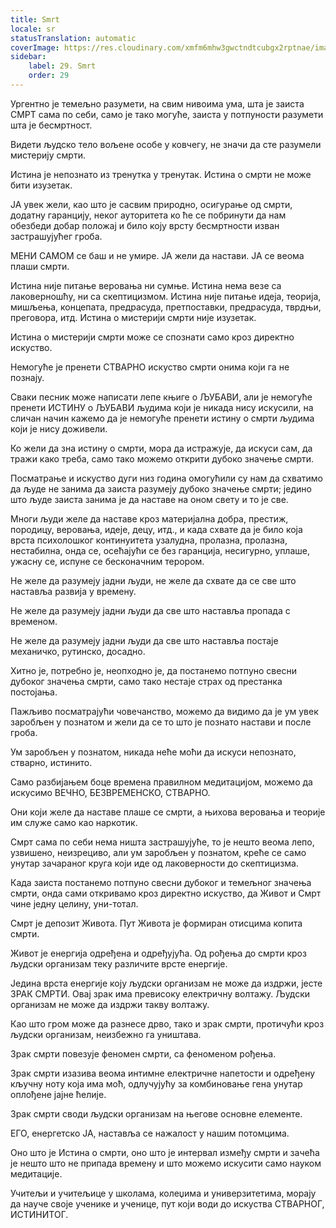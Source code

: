 ```yaml
---
title: Smrt
locale: sr
statusTranslation: automatic
coverImage: https://res.cloudinary.com/xmfm6mhw3gwctndtcubgx2rptnae/image/upload/v1740337243/small_cover_educacion_fundamental_a051170f1c.webp
sidebar:
    label: 29. Smrt
    order: 29
---
```

Ургентно је темељно разумети, на свим нивоима ума, шта је заиста СМРТ сама по себи, само је тако могуће, заиста у потпуности разумети шта је бесмртност.

Видети људско тело вољене особе у ковчегу, не значи да сте разумели мистерију смрти.

Истина је непознато из тренутка у тренутак. Истина о смрти не може бити изузетак.

ЈА увек жели, као што је сасвим природно, осигурање од смрти, додатну гаранцију, неког ауторитета ко ће се побринути да нам обезбеди добар положај и било коју врсту бесмртности изван застрашујућег гроба.

МЕНИ САМОМ се баш и не умире. ЈА жели да настави. ЈА се веома плаши смрти.

Истина није питање веровања ни сумње. Истина нема везе са лаковерношћу, ни са скептицизмом. Истина није питање идеја, теорија, мишљења, концепата, предрасуда, претпоставки, предрасуда, тврдњи, преговора, итд. Истина о мистерији смрти није изузетак.

Истина о мистерији смрти може се спознати само кроз директно искуство.

Немогуће је пренети СТВАРНО искуство смрти онима који га не познају.

Сваки песник може написати лепе књиге о ЉУБАВИ, али је немогуће пренети ИСТИНУ о ЉУБАВИ људима који је никада нису искусили, на сличан начин кажемо да је немогуће пренети истину о смрти људима који је нису доживели.

Ко жели да зна истину о смрти, мора да истражује, да искуси сам, да тражи како треба, само тако можемо открити дубоко значење смрти.

Посматрање и искуство дуги низ година омогућили су нам да схватимо да људе не занима да заиста разумеју дубоко значење смрти; једино што људе заиста занима је да наставе на оном свету и то је све.

Многи људи желе да наставе кроз материјална добра, престиж, породицу, веровања, идеје, децу, итд., и када схвате да је било која врста психолошког континуитета узалудна, пролазна, пролазна, нестабилна, онда се, осећајући се без гаранција, несигурно, уплаше, ужасну се, испуне се бесконачним терором.

Не желе да разумеју јадни људи, не желе да схвате да се све што наставља развија у времену.

Не желе да разумеју јадни људи да све што наставља пропада с временом.

Не желе да разумеју јадни људи да све што наставља постаје механичко, рутинско, досадно.

Хитно је, потребно је, неопходно је, да постанемо потпуно свесни дубоког значења смрти, само тако нестаје страх од престанка постојања.

Пажљиво посматрајући човечанство, можемо да видимо да је ум увек заробљен у познатом и жели да се то што је познато настави и после гроба.

Ум заробљен у познатом, никада неће моћи да искуси непознато, стварно, истинито.

Само разбијањем боце времена правилном медитацијом, можемо да искусимо ВЕЧНО, БЕЗВРЕМЕНСКО, СТВАРНО.

Они који желе да наставе плаше се смрти, а њихова веровања и теорије им служе само као наркотик.

Смрт сама по себи нема ништа застрашујуће, то је нешто веома лепо, узвишено, неизрециво, али ум заробљен у познатом, креће се само унутар зачараног круга који иде од лаковерности до скептицизма.

Када заиста постанемо потпуно свесни дубоког и темељног значења смрти, онда сами откривамо кроз директно искуство, да Живот и Смрт чине једну целину, уни-тотал.

Смрт је депозит Живота. Пут Живота је формиран отисцима копита смрти.

Живот је енергија одређена и одређујућа. Од рођења до смрти кроз људски организам теку различите врсте енергије.

Једина врста енергије коју људски организам не може да издржи, јесте ЗРАК СМРТИ. Овај зрак има превисоку електричну волтажу. Људски организам не може да издржи такву волтажу.

Као што гром може да разнесе дрво, тако и зрак смрти, протичући кроз људски организам, неизбежно га уништава.

Зрак смрти повезује феномен смрти, са феноменом рођења.

Зрак смрти изазива веома интимне електричне напетости и одређену кључну ноту која има моћ, одлучујућу за комбиновање гена унутар оплођене јајне ћелије.

Зрак смрти своди људски организам на његове основне елементе.

ЕГО, енергетско ЈА, наставља се нажалост у нашим потомцима.

Оно што је Истина о смрти, оно што је интервал између смрти и зачећа је нешто што не припада времену и што можемо искусити само науком медитације.

Учитељи и учитељице у школама, колеџима и универзитетима, морају да науче своје ученике и ученице, пут који води до искуства СТВАРНОГ, ИСТИНИТОГ.

